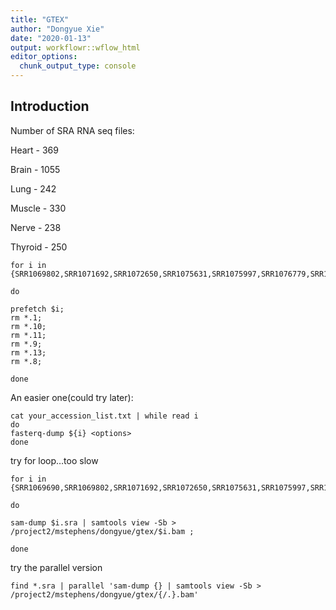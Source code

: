 ```yaml
---
title: "GTEX"
author: "Dongyue Xie"
date: "2020-01-13"
output: workflowr::wflow_html
editor_options:
  chunk_output_type: console
---
```


## Introduction

Number of SRA RNA seq files: 

Heart - 369 

Brain - 1055

Lung - 242

Muscle - 330

Nerve - 238

Thyroid - 250



```linux
for i in {SRR1069802,SRR1071692,SRR1072650,SRR1075631,SRR1075997,SRR1076779,SRR1077115,SRR1077528,SRR1077643};

do 

prefetch $i;
rm *.1;
rm *.10;
rm *.11;
rm *.9;
rm *.13;
rm *.8;

done
```

An easier one(could try later):

```linux
cat your_accession_list.txt | while read i
do  
fasterq-dump ${i} <options>
done
```

try for loop...too slow
```linux
for i in {SRR1069690,SRR1069802,SRR1071692,SRR1072650,SRR1075631,SRR1075997,SRR1076779,SRR1077115,SRR1077528,SRR1077643};

do

sam-dump $i.sra | samtools view -Sb > /project2/mstephens/dongyue/gtex/$i.bam ;

done

```


try the parallel version
```linux
find *.sra | parallel 'sam-dump {} | samtools view -Sb > /project2/mstephens/dongyue/gtex/{/.}.bam'
```



